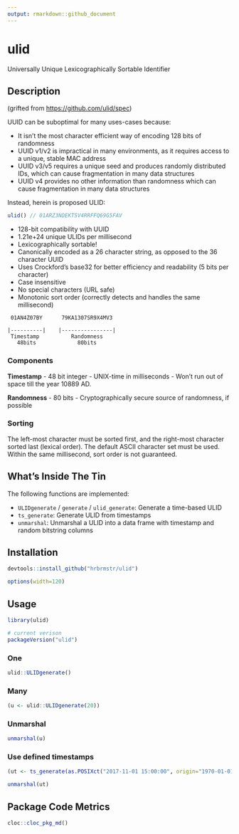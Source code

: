 ```yaml
---
output: rmarkdown::github_document
---
```


# ulid

Universally Unique Lexicographically Sortable Identifier

## Description

(grifted from <https://github.com/ulid/spec>)

UUID can be suboptimal for many uses-cases because:

- It isn't the most character efficient way of encoding 128 bits of randomness
- UUID v1/v2 is impractical in many environments, as it requires access to a unique, stable MAC address
- UUID v3/v5 requires a unique seed and produces randomly distributed IDs, which can cause fragmentation in many data structures
- UUID v4 provides no other information than randomness which can cause fragmentation in many data structures

Instead, herein is proposed ULID:

```javascript
ulid() // 01ARZ3NDEKTSV4RRFFQ69G5FAV
```

- 128-bit compatibility with UUID
- 1.21e+24 unique ULIDs per millisecond
- Lexicographically sortable!
- Canonically encoded as a 26 character string, as opposed to the 36 character UUID
- Uses Crockford's base32 for better efficiency and readability (5 bits per character)
- Case insensitive
- No special characters (URL safe)
- Monotonic sort order (correctly detects and handles the same millisecond)

```
 01AN4Z07BY      79KA1307SR9X4MV3

|----------|    |----------------|
 Timestamp          Randomness
   48bits             80bits
```

### Components

**Timestamp**
- 48 bit integer
- UNIX-time in milliseconds
- Won't run out of space till the year 10889 AD.

**Randomness**
- 80 bits
- Cryptographically secure source of randomness, if possible

### Sorting

The left-most character must be sorted first, and the right-most character sorted last (lexical order). The default ASCII character set must be used. Within the same millisecond, sort order is not guaranteed.

## What's Inside The Tin

The following functions are implemented:

- `ULIDgenerate` / `generate` / `ulid_generate`:  Generate a time-based ULID
- `ts_generate`:	Generate ULID from timestamps
- `unmarshal`:	Unmarshal a ULID into a data frame with timestamp and random bitstring columns

## Installation

```r
devtools::install_github("hrbrmstr/ulid")
```

```r
options(width=120)
```

## Usage

```r
library(ulid)

# current verison
packageVersion("ulid")

```

### One

```r
ulid::ULIDgenerate()
```

### Many

```r
(u <- ulid::ULIDgenerate(20))
```

### Unmarshal

```r
unmarshal(u)
```

### Use defined timestamps

```r
(ut <- ts_generate(as.POSIXct("2017-11-01 15:00:00", origin="1970-01-01")))

unmarshal(ut)
```

## Package Code Metrics

```r
cloc::cloc_pkg_md()
```